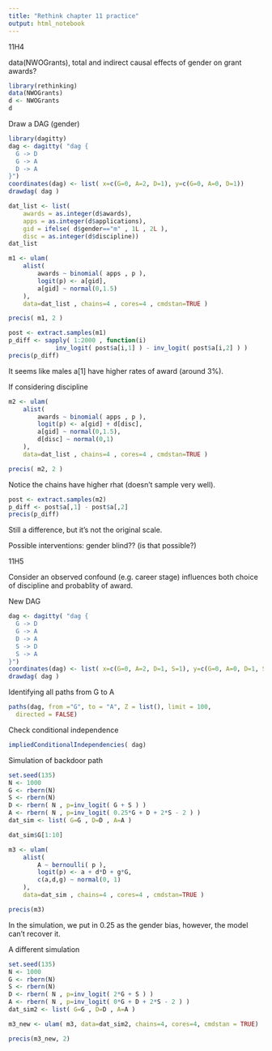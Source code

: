 ```yaml
---
title: "Rethink chapter 11 practice"
output: html_notebook
---
```


11H4

data(NWOGrants), total and indirect causal effects of gender on grant awards?

```r
library(rethinking)
data(NWOGrants)
d <- NWOGrants
d
```
Draw a DAG (gender)
```r
library(dagitty)
dag <- dagitty( "dag {
  G -> D
  G -> A
  D -> A
}")
coordinates(dag) <- list( x=c(G=0, A=2, D=1), y=c(G=0, A=0, D=1))
drawdag( dag )
```


```r
dat_list <- list(
    awards = as.integer(d$awards),
    apps = as.integer(d$applications),
    gid = ifelse( d$gender=="m" , 1L , 2L ),
    disc = as.integer(d$discipline))
dat_list
```

```r
m1 <- ulam(
    alist(
        awards ~ binomial( apps , p ),
        logit(p) <- a[gid],
        a[gid] ~ normal(0,1.5)
    ),
    data=dat_list , chains=4 , cores=4 , cmdstan=TRUE )
```
```r
precis( m1, 2 )
```

```r
post <- extract.samples(m1)
p_diff <- sapply( 1:2000 , function(i) 
             inv_logit( post$a[i,1] ) - inv_logit( post$a[i,2] ) )
precis(p_diff)
```
It seems like males a[1] have higher rates of award (around 3%).

If considering discipline 

```r
m2 <- ulam(
    alist(
        awards ~ binomial( apps , p ),
        logit(p) <- a[gid] + d[disc],
        a[gid] ~ normal(0,1.5),
        d[disc] ~ normal(0,1)
    ),
    data=dat_list , chains=4 , cores=4 , cmdstan=TRUE )
```

```r
precis( m2, 2 )
```
Notice the chains have higher rhat (doesn't sample very well).

```r
post <- extract.samples(m2)
p_diff <- post$a[,1] - post$a[,2] 
precis(p_diff)
```
Still a difference, but it's not the original scale.

Possible interventions: gender blind?? (is that possible?)

11H5

Consider an observed confound (e.g. career stage) influences both choice of discipline and probablity of award. 

New DAG
```r
dag <- dagitty( "dag {
  G -> D
  G -> A
  D -> A
  S -> D
  S -> A
}")
coordinates(dag) <- list( x=c(G=0, A=2, D=1, S=1), y=c(G=0, A=0, D=1, S=2))
drawdag( dag )
```
Identifying all paths from G to A
```r
paths(dag, from ="G", to = "A", Z = list(), limit = 100,
  directed = FALSE)
```
Check conditional independence
```r
impliedConditionalIndependencies( dag)
```

Simulation of backdoor path
```r
set.seed(135)
N <- 1000
G <- rbern(N)
S <- rbern(N)
D <- rbern( N , p=inv_logit( G + S ) )
A <- rbern( N , p=inv_logit( 0.25*G + D + 2*S - 2 ) )
dat_sim <- list( G=G , D=D , A=A )
```

```r
dat_sim$G[1:10]
```

```r
m3 <- ulam(
    alist(
        A ~ bernoulli( p ),
        logit(p) <- a + d*D + g*G,
        c(a,d,g) ~ normal(0, 1)
    ),
    data=dat_sim , chains=4 , cores=4 , cmdstan=TRUE )
```
```r
precis(m3)
```
In the simulation, we put in 0.25 as the gender bias, however, the model can't recover it.

A different simulation
```r
set.seed(135)
N <- 1000
G <- rbern(N)
S <- rbern(N)
D <- rbern( N , p=inv_logit( 2*G + S ) )
A <- rbern( N , p=inv_logit( 0*G + D + 2*S - 2 ) )
dat_sim2 <- list( G=G , D=D , A=A )
```

```r
m3_new <- ulam( m3, data=dat_sim2, chains=4, cores=4, cmdstan = TRUE)
```

```r
precis(m3_new, 2)
```



